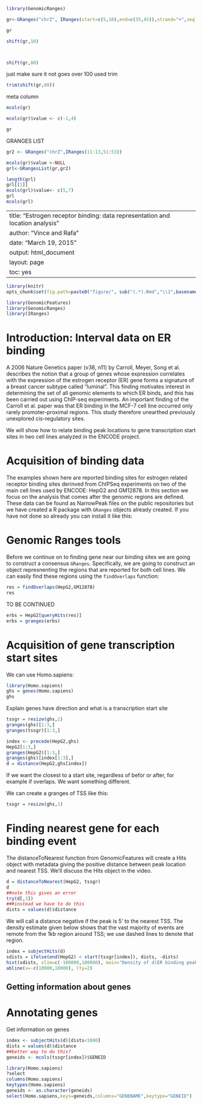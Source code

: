 ```{r}
library(GenomicRanges)
```

```{r}
gr<-GRanges("chrZ", IRanges(start=c(5,10),end=c(35,45)),strand="+",seqlengths=c(chrZ=100L))

gr

shift(gr,10)




```
```{r}

shift(gr,80)
```


just make sure it not goes over 100 used trim
```{r}
trim(shift(gr,80))
```


meta column
```{r}
mcols(gr) 
```

```{r}
mcols(gr)$value <- c(-1,4)
```


```{r}
gr
```

GRANGES LIST

```{r}
gr2 <- GRanges("chrZ",IRanges(11:13,51:53))

mcols(gr)$value <-NULL
grl<-GRangesList(gr,gr2)

length(grl)
grl[[1]]
mcols(grl)$value<- c(5,7)
grl
mcols(grl)

```




---
title: "Estrogen receptor binding: data representation and location analysis"
author: "Vince and Rafa"
date: "March 19, 2015"
output: html_document
layout: page
toc: yes
---

```{r options, echo=FALSE}
library(knitr)
opts_chunk$set(fig.path=paste0("figure/", sub("(.*).Rmd","\\1",basename(knitr:::knit_concord$get('infile'))), "-"))
```

```{r setup,echo=FALSE,results="hide",message=FALSE}
library(GenomicFeatures)
library(GenomicRanges)
library(IRanges)
```

# Introduction: Interval data on ER binding

A 2006 Nature Genetics paper (v38, n11) by Carroll, Meyer, Song et al.
describes the notion that a group of genes
whose expression correlates 
with the expression of the estrogen receptor (ER) gene
forms a signature of a breast cancer subtype
called "luminal".  This finding motivates interest in determining
the set of all genomic elements to which ER binds, and this has
been carried out using ChIP-seq experiments.  An important 
finding of the Carroll et al. paper was that ER binding 
in the MCF-7 cell line occurred only rarely promoter-proximal regions.
This study therefore unearthed previously unexplored 
cis-regulatory sites.

We will show how to relate binding peak locations to gene
transcription start sites in two cell lines analyzed in the
ENCODE project.

# Acquisition of binding data

The examples shown here are reported binding sites for estrogen related receptor binding sites derinved from ChIPSeq experiments on two of the main cell lines used by ENCODE: HepG2 and GM12878. In this section we focus on the analysis that comes after the genomic regions are defined. These data can be found as NarrowPeak files on the public repositories but we have created a R package with `GRanges` objects already created. If you have not done so already you can install it like this:

# Genomic Ranges tools

Before we continue on to finding gene near our binding sites we are going to construct a consensus `GRanges`. Specifically, we are going to construct an object represnenting the regions that are reported for both cell lines. We can easily find these regions using the `findOverlaps` function:

```{r}
res = findOverlaps(HepG2,GM12878)
res
```
 
 TO BE CONTINUED

```{r}
erbs = HepG2[queryHits(res)]
erbs = granges(erbs)
```


# Acquisition of gene transcription start sites

We can use Homo.sapiens:

```{r geths}
library(Homo.sapiens)
ghs = genes(Homo.sapiens)
ghs
```

Explain genes have direction and what is a transcription start site

```{r}
tssgr = resize(ghs,1)
granges(ghs)[1:3,]
granges(tssgr)[1:3,]
```


```{r}
index <- precede(HepG2,ghs)
HepG2[1:3,]
granges(HepG2)[1:3,]
granges(ghs)[index[1:3],]
d = distance(HepG2,ghs[index])
```

If we want the closest to a start site, regardless of befor or after, for example if overlaps. We want something different.

We can create a granges of TSS like this:

```{r}
tssgr = resize(ghs,1)
```


# Finding nearest gene for each binding event

The distanceToNearest function from GenomicFeatures will
create a Hits object with metadata giving the positive distance
between peak location and nearest TSS.  We'll discuss the Hits
object in the video.

```{r donear}
d = distanceToNearest(HepG2, tssgr)
d
##note this gives an error
try(d[,3])
###instead we have to do this
dists = values(d)$distance
```

We will call a distance negative if the peak is 5' to the nearest TSS.
The density estimate given below shows that the vast majority of
events are remote from the 1kb region around TSS; we use dashed
lines to denote that region.

```{r getsi,fig=TRUE}
index = subjectHits(d)
sdists = ifelse(end(HepG2) < start(tssgr[index]), dists, -dists)
hist(sdists, xlim=c(-100000,100000), main="Density of d(ER binding peak, nearest TSS)" ,breaks=seq(min(sdists),max(sdists),len=1000))
abline(v=-c(10000,10000), lty=2)
```

## Getting information about genes

# Annotating genes

Get information on genes

```{r}
index <- subjectHits(d)[dists<1000]
dists = values(d)$distance
##better way to do this?
geneids <- mcols(tssgr[index])$GENEID
```

```{r geths2}
library(Homo.sapiens)
?select
columns(Homo.sapiens)
keytypes(Homo.sapiens)
geneids <- as.character(geneids)
select(Homo.sapiens,keys=geneids,columns="GENENAME",keytype="GENEID")
```



